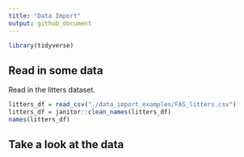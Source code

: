 ```yaml
---
title: "Data Import"
output: github_document
---
```


```r
library(tidyverse)
```

## Read in some data 

Read in the litters dataset.

```r
litters_df = read_csv("./data_import_examples/FAS_litters.csv")
litters_df = janitor::clean_names(litters_df)
names(litters_df)
```

 
## Take a look at the data